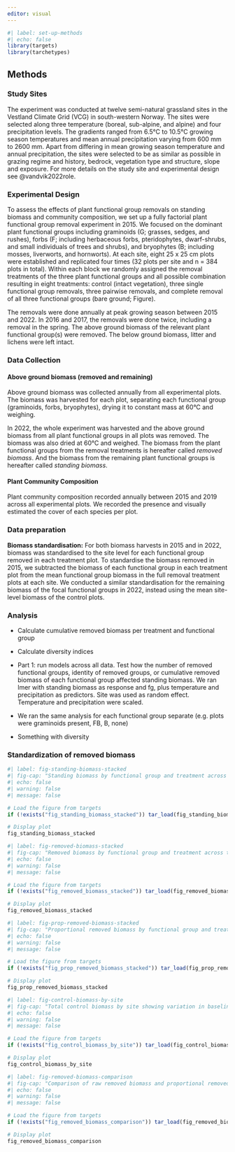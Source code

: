 ```yaml
---
editor: visual
---
```


```r
#| label: set-up-methods
#| echo: false
library(targets)
library(tarchetypes)

```

## Methods

### Study Sites

The experiment was conducted at twelve semi-natural grassland sites in the Vestland Climate Grid (VCG) in south-western Norway. The sites were selected along three temperature (boreal, sub-alpine, and alpine) and four precipitation levels. The gradients ranged from 6.5°C to 10.5°C growing season temperatures and mean annual precipitation varying from 600 mm to 2600 mm. Apart from differing in mean growing season temperature and annual precipitation, the sites were selected to be as similar as possible in grazing regime and history, bedrock, vegetation type and structure, slope and exposure. For more details on the study site and experimental design see @vandvik2022role.

### Experimental Design

To assess the effects of plant functional group removals on standing biomass and community composition, we set up a fully factorial plant functional group removal experiment in 2015. We focused on the dominant plant functional groups including graminoids (G; grasses, sedges, and rushes), forbs (F; including herbaceous forbs, pteridophytes, dwarf-shrubs, and small individuals of trees and shrubs), and bryophytes (B; including mosses, liverworts, and hornworts). At each site, eight 25 x 25 cm plots were established and replicated four times (32 plots per site and n = 384 plots in total). Within each block we randomly assigned the removal treatments of the three plant functional groups and all possible combination resulting in eight treatments: control (intact vegetation), three single functional group removals, three pairwise removals, and complete removal of all three functional groups (bare ground; Figure).

The removals were done annually at peak growing season between 2015 and 2022. In 2016 and 2017, the removals were done twice, including a removal in the spring. The above ground biomass of the relevant plant functional group(s) were removed. The below ground biomass, litter and lichens were left intact.

### Data Collection

#### Above ground biomass (removed and remaining)

Above ground biomass was collected annually from all experimental plots. The biomass was harvested for each plot, separating each functional group (graminoids, forbs, bryophytes), drying it to constant mass at 60°C and weighing.

In 2022, the whole experiment was harvested and the above ground biomass from all plant functional groups in all plots was removed. The biomass was also dried at 60°C and weighed. The biomass from the plant functional groups from the removal treatments is hereafter called *removed biomass*. And the biomass from the remaining plant functional groups is hereafter called *standing biomass*.

#### Plant Community Composition

Plant community composition recorded annually between 2015 and 2019 across all experimental plots. We recorded the presence and visually estimated the cover of each species per plot.

### Data preparation

**Biomass standardisation:** For both biomass harvests in 2015 and in 2022, biomass was standardised to the site level for each functional group removed in each treatment plot. To standardise the biomass removed in 2015, we subtracted the biomass of each functional group in each treatment plot from the mean functional group biomass in the full removal treatment plots at each site. We conducted a similar standardisation for the remaining biomass of the focal functional groups in 2022, instead using the mean site-level biomass of the control plots.

### Analysis

-   Calculate cumulative removed biomass per treatment and functional group

-   Calculate diversity indices

-   Part 1: run models across all data. Test how the number of removed functional groups, identity of removed groups, or cumulative removed biomass of each functional group affected standing biomass. We ran lmer with standing biomass as response and fg, plus temperature and precipitation as predictors. Site was used as random effect. Temperature and precipitation were scaled.

-   We ran the same analysis for each functional group separate (e.g. plots were graminoids present, FB, B, none)

-   Something with diversity

### Standardization of removed biomass


```r
#| label: fig-standing-biomass-stacked
#| fig-cap: "Standing biomass by functional group and treatment across the climate grid"
#| echo: false
#| warning: false
#| message: false

# Load the figure from targets
if (!exists("fig_standing_biomass_stacked")) tar_load(fig_standing_biomass_stacked)

# Display plot
fig_standing_biomass_stacked
```


```r
#| label: fig-removed-biomass-stacked
#| fig-cap: "Removed biomass by functional group and treatment across the climate grid"
#| echo: false
#| warning: false
#| message: false

# Load the figure from targets
if (!exists("fig_removed_biomass_stacked")) tar_load(fig_removed_biomass_stacked)

# Display plot
fig_removed_biomass_stacked
```


```r
#| label: fig-prop-removed-biomass-stacked
#| fig-cap: "Proportional removed biomass by functional group and treatment across the climate grid"
#| echo: false
#| warning: false
#| message: false

# Load the figure from targets
if (!exists("fig_prop_removed_biomass_stacked")) tar_load(fig_prop_removed_biomass_stacked)

# Display plot
fig_prop_removed_biomass_stacked
```


```r
#| label: fig-control-biomass-by-site
#| fig-cap: "Total control biomass by site showing variation in baseline biomass across sites"
#| echo: false
#| warning: false
#| message: false

# Load the figure from targets
if (!exists("fig_control_biomass_by_site")) tar_load(fig_control_biomass_by_site)

# Display plot
fig_control_biomass_by_site
```


```r
#| label: fig-removed-biomass-comparison
#| fig-cap: "Comparison of raw removed biomass and proportional removed biomass showing the effect of site-specific standardization"
#| echo: false
#| warning: false
#| message: false

# Load the figure from targets
if (!exists("fig_removed_biomass_comparison")) tar_load(fig_removed_biomass_comparison)

# Display plot
fig_removed_biomass_comparison
```